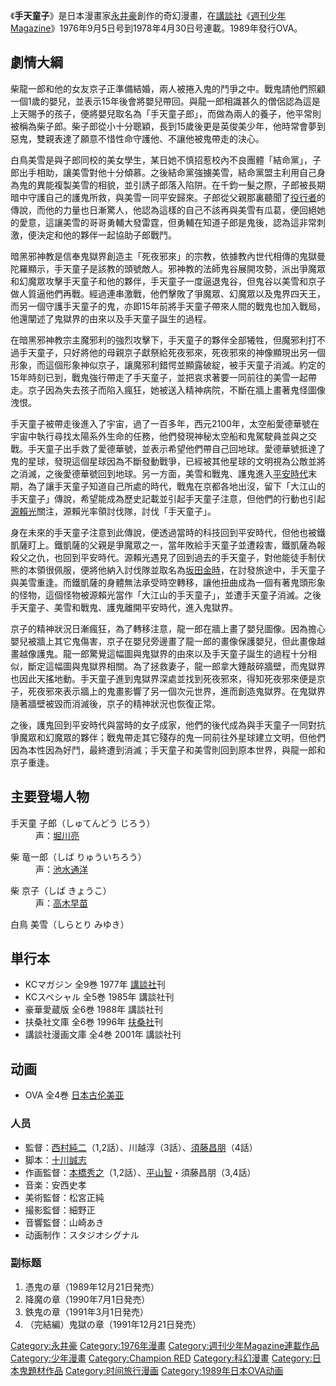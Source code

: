 {{Infobox animanga/Headerofja
|title= 手天童子
|image= 
|size= 
|caption= 
|japanese= 手天童子
|english= 
|kana= しゅてんどうじ
|romaji= Shutendoji
|genre= 奇幻
}}
{{Infobox animanga/Manga
|標題= 
|作者= [[永井豪|永井豪]]とダイナミックプロ
|作畫= 
|出版社= [[講談社|講談社]]
|其他出版社= 
|連載雜誌= [[週刊少年Magazine|週刊少年Magazine]]
|label= KCマガジン
|網路= 
|發售日= 
|開始= 1976年9月5日号
|結束= 1978年4月30日号
|開始日= 
|結束日= 
|冊數= 全9卷
|話數= 
|其他= 
|版權=
}}
{{Infobox animanga/OVA
|ONA= 
|標題= 
|原案= 
|原作= 
|總導演= 
|導演= 西村純二、川越淳、須藤昌朋
|系列構成= 
|劇本= 十川誠志
|人物原案= 
|人物設定= 
|機械設定= 
|音樂= 安西史孝
|音樂製作= 
|動畫製作= スタジオシグナル
|製作= 
|書籍= 
|出版商= 
|代理發行= 
|其他代理發行=
|網路= 
|發售日= 1989年12月21日－1991年12月21日
|開始= 
|結束= 
|話數= 全4話
|其他= 
}}
{{Infobox animanga/Footerofja}}
《'''手天童子'''》是日本漫畫家[[永井豪|永井豪]]創作的奇幻漫畫，在[[講談社|講談社]]《[[週刊少年Magazine|週刊少年Magazine]]》1976年9月5日号到1978年4月30日号連載。1989年發行OVA。

== 劇情大綱 ==
柴龍一郎和他的女友京子正準備結婚，兩人被捲入鬼的鬥爭之中。戰鬼請他們照顧一個1歲的嬰兒，並表示15年後會將嬰兒帶回。與龍一郎相識甚久的僧侶認為這是上天賜予的孩子，便將嬰兒取名為「手天童子郎」，而做為兩人的養子，他平常則被稱為柴子郎。柴子郎從小十分聰穎，長到15歲後更是英俊美少年，他時常會夢到惡鬼，雙親表達了願意不惜性命守護他、不讓他被鬼帶走的決心。

白鳥美雪是與子郎同校的美女學生，某日她不慎招惹校內不良團體「結命黨」，子郎出手相助，讓美雪對他十分傾慕。之後結命黨強擄美雪，結命黨盟主利用自己身為鬼的異能複製美雪的相貌，並引誘子郎落入陷阱。在千鈞一髮之際，子郎被長期暗中守護自己的護鬼所救，與美雪一同平安歸來。子郎從父親那裏聽聞了[[役行者|役行者]]的傳說，而他的力量也日漸驚人，他認為這樣的自己不該再與美雪有瓜葛，便回絕她的愛意，這讓美雪的哥哥勇輔大發雷霆，但勇輔在知道子郎是鬼後，認為這非常刺激，便決定和他的夥伴一起協助子郎戰鬥。

暗黑邪神教是信奉鬼獄界創造主「死夜邪來」的宗教，依據教內世代相傳的鬼獄曼陀羅顯示，手天童子是該教的頭號敵人。邪神教的法師鬼谷展開攻勢，派出爭魔眾和幻魔眾攻擊手天童子和他的夥伴，手天童子一度逼退鬼谷，但鬼谷以美雪和京子做人質逼他們再戰。經過連串激戰，他們擊敗了爭魔眾、幻魔眾以及鬼界四天王，而另一個守護手天童子的鬼，亦即15年前將手天童子帶來人間的戰鬼也加入戰局，他還闡述了鬼獄界的由來以及手天童子誕生的過程。

在暗黑邪神教宗主魔邪利的強烈攻擊下，手天童子的夥伴全部犧牲，但魔邪利打不過手天童子，只好將他的母親京子獻祭給死夜邪來，死夜邪來的神像顯現出另一個形象，而這個形象神似京子，讓魔邪利錯愕並顯露破綻，被手天童子消滅。約定的15年時刻已到，戰鬼強行帶走了手天童子，並把哀求著要一同前往的美雪一起帶走。京子因為失去孩子而陷入瘋狂，她被送入精神病院，不斷在牆上畫著鬼怪圖像洩恨。

手天童子被帶走後進入了宇宙，過了一百多年，西元2100年，太空船愛德華號在宇宙中執行尋找太陽系外生命的任務，他們發現神秘太空船和鬼駕駛員並與之交戰。手天童子出手救了愛德華號，並表示希望他們帶自己回地球。愛德華號抵達了鬼的星球，發現這個星球因為不斷發動戰爭，已經被其他星球的文明視為公敵並將之消滅，之後愛德華號回到地球。另一方面，美雪和戰鬼、護鬼進入[[平安時代|平安時代]]末期，為了讓手天童子知道自己所處的時代，戰鬼在京都各地出沒，留下「大江山的手天童子」傳說，希望能成為歷史記載並引起手天童子注意，但他們的行動也引起[[源賴光|源賴光]]關注，源賴光率領討伐隊，討伐「手天童子」。

身在未來的手天童子注意到此傳說，便透過當時的科技回到平安時代，但他也被鐵凱薩盯上。鐵凱薩的父親是爭魔眾之一，當年敗給手天童子並遭殺害，鐵凱薩為報殺父之仇，也回到平安時代。源賴光遇見了回到過去的手天童子，對他能徒手制伏熊的本領很佩服，便將他納入討伐隊並取名為[[坂田金時|坂田金時]]，在討發旅途中，手天童子與美雪重逢。而鐵凱薩的身體無法承受時空轉移，讓他扭曲成為一個有著鬼頭形象的怪物，這個怪物被源賴光當作「大江山的手天童子」，並遭手天童子消滅。之後手天童子、美雪和戰鬼、護鬼離開平安時代，進入鬼獄界。

京子的精神狀況日漸瘋狂，為了轉移注意，龍一郎在牆上畫了嬰兒圖像。因為擔心嬰兒被牆上其它鬼傷害，京子在嬰兒旁邊畫了龍一郎的畫像保護嬰兒，但此畫像越畫越像護鬼。龍一郎驚覺這幅圖與鬼獄界的由來以及手天童子誕生的過程十分相似，斷定這幅圖與鬼獄界相關。為了拯救妻子，龍一郎拿大錘敲碎牆壁，而鬼獄界也因此天搖地動。手天童子進到鬼獄界深處並找到死夜邪來，得知死夜邪來便是京子，死夜邪來表示牆上的鬼畫影響了另一個次元世界，進而創造鬼獄界。在鬼獄界隨著牆壁被毀而消滅後，京子的精神狀況也恢復正常。

之後，護鬼回到平安時代與當時的女子成家，他們的後代成為與手天童子一同對抗爭魔眾和幻魔眾的夥伴；戰鬼帶走其它殘存的鬼一同前往外星球建立文明，但他們因為本性因為好鬥，最終遭到消滅；手天童子和美雪則回到原本世界，與龍一郎和京子重逢。

== 主要登場人物 ==
; 手天童 子郎（しゅてんどう じろう）
: 声：[[堀川亮|堀川亮]]

; 柴 竜一郎（しば りゅういちろう）
: 声：[[池水通洋|池水通洋]]

; 柴 京子（しば きょうこ）
: 声：[[高木早苗|高木早苗]]

; 白鳥 美雪（しらとり みゆき）
== 単行本 ==
* KCマガジン 全9巻 1977年 [[講談社|講談社]]刊
* KCスペシャル 全5巻 1985年 講談社刊
* 豪華愛蔵版 全6巻 1988年 講談社刊
* 扶桑社文庫 全6巻 1996年 [[扶桑社|扶桑社]]刊
* 講談社漫画文庫 全4巻 2001年 講談社刊
==动画==
* OVA 全4巻 [[日本古伦美亚|日本古伦美亚]]
===人员===
*監督：[[西村純二|西村純二]]（1,2話）、川越淳（3話）、[[須藤昌朋|須藤昌朋]]（4話）
*脚本：[[十川誠志|十川誠志]]
*作画監督：[[本橋秀之|本橋秀之]]（1,2話）、[[平山智_(アニメーター)|平山智]]・須藤昌朋（3,4話）
*音楽：安西史孝
*美術監督：松宮正純
*撮影監督：細野正
*音響監督：山崎あき
*动画制作：スタジオシグナル

===副标题===
#憑鬼の章（1989年12月21日発売）
#降魔の章（1990年7月1日発売）
#鉄鬼の章（1991年3月1日発売）
#（完結編）鬼獄の章（1991年12月21日発売）

{{永井豪}}

{{DEFAULTSORT:Shutendoji}}
[[Category:永井豪|Category:永井豪]]
[[Category:1976年漫畫|Category:1976年漫畫]]
[[Category:週刊少年Magazine連載作品|Category:週刊少年Magazine連載作品]]
[[Category:少年漫畫|Category:少年漫畫]]
[[Category:Champion_RED|Category:Champion RED]]
[[Category:科幻漫畫|Category:科幻漫畫]]
[[Category:日本鬼題材作品|Category:日本鬼題材作品]]
[[Category:时间旅行漫画|Category:时间旅行漫画]]
[[Category:1989年日本OVA动画|Category:1989年日本OVA动画]]